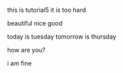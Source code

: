 this is tutorial5
it is too hard

beautiful
nice 
good

today is tuesday
tomorrow is thursday

how are you?


i am fine
